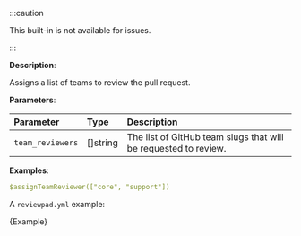 
:::caution

This built-in is not available for issues.

:::

**Description**:

Assigns a list of teams to review the pull request.

**Parameters**:

| Parameter         | Type       | Description                                                      |
| :---------------- | :--------- | :--------------------------------------------------------------- |
| `team_reviewers`  | \[]string  | The list of GitHub team slugs that will be requested to review.  |

**Examples**:

```yml
$assignTeamReviewer(["core", "support"])
```

A `reviewpad.yml` example:

<CodeBlock language="yml" title="reviewpad.yml">{Example}</CodeBlock>
